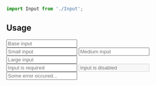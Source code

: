 
<Meta title="Design System / Components/Input" component={Input} />

```js
import Input from './Input';
```

## Usage

<Canvas withSource="open">
  <Story name="base">
    <Input label="Base" hint="Base input hint" placeholder="Base input" />
  </Story>
</Canvas>

<Canvas withSource="open">
  <Story name="sizes">
    <div className="grid grid-cols-3 gap-2">
      <Input label="Small input" size="sm" placeholder="Small input" />
      <Input label="Medium input" size="md" placeholder="Medium input" />
      <Input label="Large input" size="lg" placeholder="Large input" />
    </div>
  </Story>
</Canvas>

<Canvas withSource="open">
  <Story name="required">
    <Input label="Required" size="md" required placeholder="Input is required" />
  </Story>
</Canvas>

<Canvas withSource="open">
  <Story name="disabled">
    <Input label="Disabled" size="md" disabled placeholder="Input is disabled" />
  </Story>
</Canvas>

<Canvas withSource="open">
  <Story name="error">
    <Input
      label="Error"
      size="md"
      error="Can not be empty"
      hint="Base hint"
      placeholder="Some error occured..."
    />
  </Story>
</Canvas>
